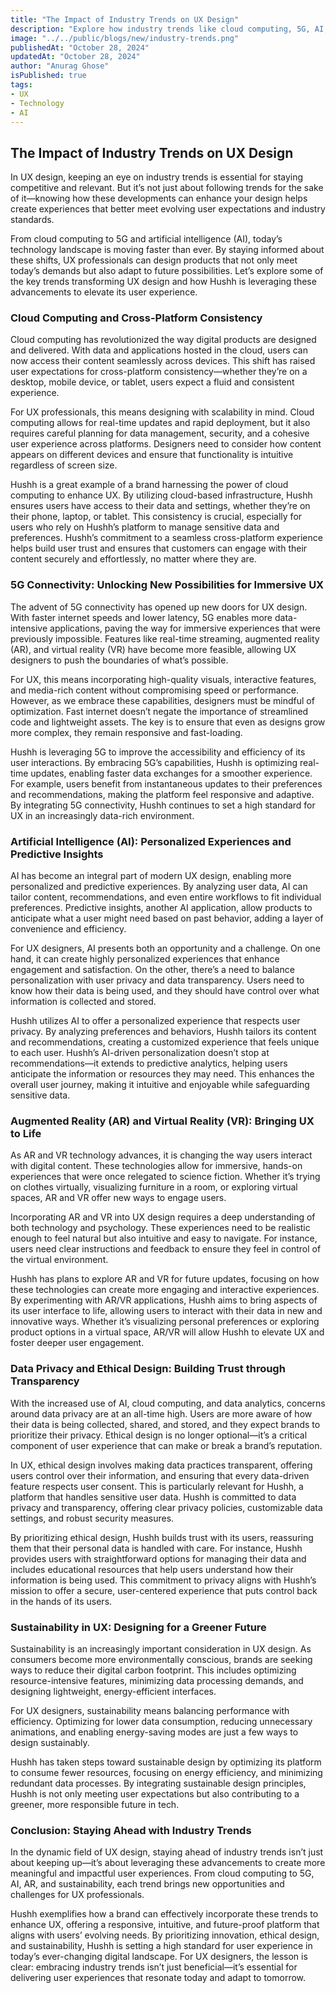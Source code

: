 ```yaml
---
title: "The Impact of Industry Trends on UX Design"
description: "Explore how industry trends like cloud computing, 5G, AI, AR, and sustainability are transforming UX design and how Hushh is leveraging these advancements."
image: "../../public/blogs/new/industry-trends.png"
publishedAt: "October 28, 2024"
updatedAt: "October 28, 2024"
author: "Anurag Ghose"
isPublished: true
tags:
- UX
- Technology
- AI
---
```


## The Impact of Industry Trends on UX Design

In UX design, keeping an eye on industry trends is essential for staying competitive and relevant. But it’s not just about following trends for the sake of it—knowing how these developments can enhance your design helps create experiences that better meet evolving user expectations and industry standards.

From cloud computing to 5G and artificial intelligence (AI), today’s technology landscape is moving faster than ever. By staying informed about these shifts, UX professionals can design products that not only meet today’s demands but also adapt to future possibilities. Let’s explore some of the key trends transforming UX design and how Hushh is leveraging these advancements to elevate its user experience.

### Cloud Computing and Cross-Platform Consistency

Cloud computing has revolutionized the way digital products are designed and delivered. With data and applications hosted in the cloud, users can now access their content seamlessly across devices. This shift has raised user expectations for cross-platform consistency—whether they’re on a desktop, mobile device, or tablet, users expect a fluid and consistent experience.

For UX professionals, this means designing with scalability in mind. Cloud computing allows for real-time updates and rapid deployment, but it also requires careful planning for data management, security, and a cohesive user experience across platforms. Designers need to consider how content appears on different devices and ensure that functionality is intuitive regardless of screen size.

Hushh is a great example of a brand harnessing the power of cloud computing to enhance UX. By utilizing cloud-based infrastructure, Hushh ensures users have access to their data and settings, whether they’re on their phone, laptop, or tablet. This consistency is crucial, especially for users who rely on Hushh’s platform to manage sensitive data and preferences. Hushh’s commitment to a seamless cross-platform experience helps build user trust and ensures that customers can engage with their content securely and effortlessly, no matter where they are.

### 5G Connectivity: Unlocking New Possibilities for Immersive UX

The advent of 5G connectivity has opened up new doors for UX design. With faster internet speeds and lower latency, 5G enables more data-intensive applications, paving the way for immersive experiences that were previously impossible. Features like real-time streaming, augmented reality (AR), and virtual reality (VR) have become more feasible, allowing UX designers to push the boundaries of what’s possible.

For UX, this means incorporating high-quality visuals, interactive features, and media-rich content without compromising speed or performance. However, as we embrace these capabilities, designers must be mindful of optimization. Fast internet doesn’t negate the importance of streamlined code and lightweight assets. The key is to ensure that even as designs grow more complex, they remain responsive and fast-loading.

Hushh is leveraging 5G to improve the accessibility and efficiency of its user interactions. By embracing 5G’s capabilities, Hushh is optimizing real-time updates, enabling faster data exchanges for a smoother experience. For example, users benefit from instantaneous updates to their preferences and recommendations, making the platform feel responsive and adaptive. By integrating 5G connectivity, Hushh continues to set a high standard for UX in an increasingly data-rich environment.

### Artificial Intelligence (AI): Personalized Experiences and Predictive Insights

AI has become an integral part of modern UX design, enabling more personalized and predictive experiences. By analyzing user data, AI can tailor content, recommendations, and even entire workflows to fit individual preferences. Predictive insights, another AI application, allow products to anticipate what a user might need based on past behavior, adding a layer of convenience and efficiency.

For UX designers, AI presents both an opportunity and a challenge. On one hand, it can create highly personalized experiences that enhance engagement and satisfaction. On the other, there’s a need to balance personalization with user privacy and data transparency. Users need to know how their data is being used, and they should have control over what information is collected and stored.

Hushh utilizes AI to offer a personalized experience that respects user privacy. By analyzing preferences and behaviors, Hushh tailors its content and recommendations, creating a customized experience that feels unique to each user. Hushh’s AI-driven personalization doesn’t stop at recommendations—it extends to predictive analytics, helping users anticipate the information or resources they may need. This enhances the overall user journey, making it intuitive and enjoyable while safeguarding sensitive data.

### Augmented Reality (AR) and Virtual Reality (VR): Bringing UX to Life

As AR and VR technology advances, it is changing the way users interact with digital content. These technologies allow for immersive, hands-on experiences that were once relegated to science fiction. Whether it’s trying on clothes virtually, visualizing furniture in a room, or exploring virtual spaces, AR and VR offer new ways to engage users.

Incorporating AR and VR into UX design requires a deep understanding of both technology and psychology. These experiences need to be realistic enough to feel natural but also intuitive and easy to navigate. For instance, users need clear instructions and feedback to ensure they feel in control of the virtual environment.

Hushh has plans to explore AR and VR for future updates, focusing on how these technologies can create more engaging and interactive experiences. By experimenting with AR/VR applications, Hushh aims to bring aspects of its user interface to life, allowing users to interact with their data in new and innovative ways. Whether it’s visualizing personal preferences or exploring product options in a virtual space, AR/VR will allow Hushh to elevate UX and foster deeper user engagement.

### Data Privacy and Ethical Design: Building Trust through Transparency

With the increased use of AI, cloud computing, and data analytics, concerns around data privacy are at an all-time high. Users are more aware of how their data is being collected, shared, and stored, and they expect brands to prioritize their privacy. Ethical design is no longer optional—it’s a critical component of user experience that can make or break a brand’s reputation.

In UX, ethical design involves making data practices transparent, offering users control over their information, and ensuring that every data-driven feature respects user consent. This is particularly relevant for Hushh, a platform that handles sensitive user data. Hushh is committed to data privacy and transparency, offering clear privacy policies, customizable data settings, and robust security measures.

By prioritizing ethical design, Hushh builds trust with its users, reassuring them that their personal data is handled with care. For instance, Hushh provides users with straightforward options for managing their data and includes educational resources that help users understand how their information is being used. This commitment to privacy aligns with Hushh’s mission to offer a secure, user-centered experience that puts control back in the hands of its users.

### Sustainability in UX: Designing for a Greener Future

Sustainability is an increasingly important consideration in UX design. As consumers become more environmentally conscious, brands are seeking ways to reduce their digital carbon footprint. This includes optimizing resource-intensive features, minimizing data processing demands, and designing lightweight, energy-efficient interfaces.

For UX designers, sustainability means balancing performance with efficiency. Optimizing for lower data consumption, reducing unnecessary animations, and enabling energy-saving modes are just a few ways to design sustainably.

Hushh has taken steps toward sustainable design by optimizing its platform to consume fewer resources, focusing on energy efficiency, and minimizing redundant data processes. By integrating sustainable design principles, Hushh is not only meeting user expectations but also contributing to a greener, more responsible future in tech.

### Conclusion: Staying Ahead with Industry Trends

In the dynamic field of UX design, staying ahead of industry trends isn’t just about keeping up—it’s about leveraging these advancements to create more meaningful and impactful user experiences. From cloud computing to 5G, AI, AR, and sustainability, each trend brings new opportunities and challenges for UX professionals.

Hushh exemplifies how a brand can effectively incorporate these trends to enhance UX, offering a responsive, intuitive, and future-proof platform that aligns with users’ evolving needs. By prioritizing innovation, ethical design, and sustainability, Hushh is setting a high standard for user experience in today’s ever-changing digital landscape. For UX designers, the lesson is clear: embracing industry trends isn’t just beneficial—it’s essential for delivering user experiences that resonate today and adapt to tomorrow.
